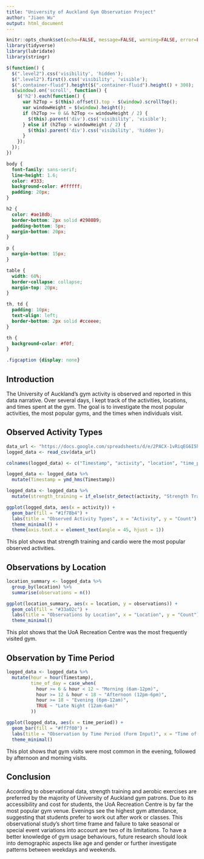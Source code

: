 ```yaml
---
title: "University of Auckland Gym Observation Project"
author: "Jiaen Wu"
output: html_document
---
```


<script src="https://code.jquery.com/jquery-3.7.1.min.js" integrity="sha256-/JqT3SQfawRcv/BIHPThkBvs0OEvtFFmqPF/lYI/Cxo=" crossorigin="anonymous"></script>

```r
knitr::opts_chunk$set(echo=FALSE, message=FALSE, warning=FALSE, error=FALSE)
library(tidyverse)
library(lubridate)
library(stringr)

```

```js
$(function() {
  $(".level2").css('visibility', 'hidden');
  $(".level2").first().css('visibility', 'visible');
  $(".container-fluid").height($(".container-fluid").height() + 300);
  $(window).on('scroll', function() {
    $('h2').each(function() {
      var h2Top = $(this).offset().top - $(window).scrollTop();
      var windowHeight = $(window).height();
      if (h2Top >= 0 && h2Top <= windowHeight / 2) {
        $(this).parent('div').css('visibility', 'visible');
      } else if (h2Top > windowHeight / 2) {
        $(this).parent('div').css('visibility', 'hidden');
      }
    });
  });
})
```

```css
body {
  font-family: sans-serif;
  line-height: 1.6;
  color: #333;
  background-color: #ffffff;
  padding: 20px;
}

h2 {
  color: #ae18db;
  border-bottom: 2px solid #2980B9;
  padding-bottom: 5px;
  margin-bottom: 20px;
}

p {
  margin-bottom: 15px;
}

table {
  width: 60%;
  border-collapse: collapse;
  margin-top: 20px;
}

th, td {
  padding: 10px;
  text-align: left;
  border-bottom: 2px solid #cceeee;
}

th {
  background-color: #f0f;
}

.figcaption {display: none}

```

## Introduction
The University of Auckland's gym activity is observed and reported in this data narrative. Over several days, I kept track of the activities, locations, and times spent at the gym. The goal is to investigate the most popular activities, the most popular gyms, and the times when individuals visit.


## Observed Activity Types

```r

data_url <- "https://docs.google.com/spreadsheets/d/e/2PACX-1vRiqEG6I5hXeg7G_AUod36rHLdspdr5f_EtcdSmT8Z6ztN7D6iJzCp4HL_4Q7Ety9g-i9l6UKqIW8rc/pub?output=csv"
logged_data <- read_csv(data_url)

colnames(logged_data) <- c("Timestamp", "activity", "location", "time_period")

logged_data <- logged_data %>%
  mutate(Timestamp = ymd_hms(Timestamp))

logged_data <- logged_data %>%
  mutate(strength_training = if_else(str_detect(activity, "Strength Training"), "Yes", "No"))

ggplot(logged_data, aes(x = activity)) +
  geom_bar(fill = "#1f78b4") +
  labs(title = "Observed Activity Types", x = "Activity", y = "Count") +
  theme_minimal() +
  theme(axis.text.x = element_text(angle = 45, hjust = 1))
```

This plot shows that strength training and cardio were the most popular observed activities.

## Observations by Location
```r

location_summary <- logged_data %>%
  group_by(location) %>%
  summarise(observations = n())

ggplot(location_summary, aes(x = location, y = observations)) +
  geom_col(fill = "#33a02c") +
  labs(title = "Observations by Location", x = "Location", y = "Count") +
  theme_minimal()
```

This plot shows that the UoA Recreation Centre was the most frequently visited gym.



## Observation by Time Period

```r

logged_data <- logged_data %>%
  mutate(hour = hour(Timestamp),
         time_of_day = case_when(
           hour >= 6 & hour < 12 ~ "Morning (6am-12pm)",
           hour >= 12 & hour < 18 ~ "Afternoon (12pm-6pm)",
           hour >= 18 ~ "Evening (6pm-12am)",
           TRUE ~ "Late Night (12am-6am)"
         ))

ggplot(logged_data, aes(x = time_period)) +
  geom_bar(fill = "#ff7f00") +
  labs(title = "Observation by Time Period (Form Input)", x = "Time of Day", y = "Count") +
  theme_minimal()

```

This plot shows that gym visits were most common in the evening, followed by afternoon and morning visits.

## Conclusion
According to observational data, strength training and aerobic exercises are preferred by the majority of University of Auckland gym patrons. Due to its accessibility and cost for students, the UoA Recreation Centre is by far the most popular gym venue. Evenings see the highest gym attendance, suggesting that students prefer to work out after work or classes. This observational study's short time frame and failure to take seasonal or special event variations into account are two of its limitations. To have a better knowledge of gym usage behaviours, future research should look into demographic aspects like age and gender or further investigate patterns between weekdays and weekends.



